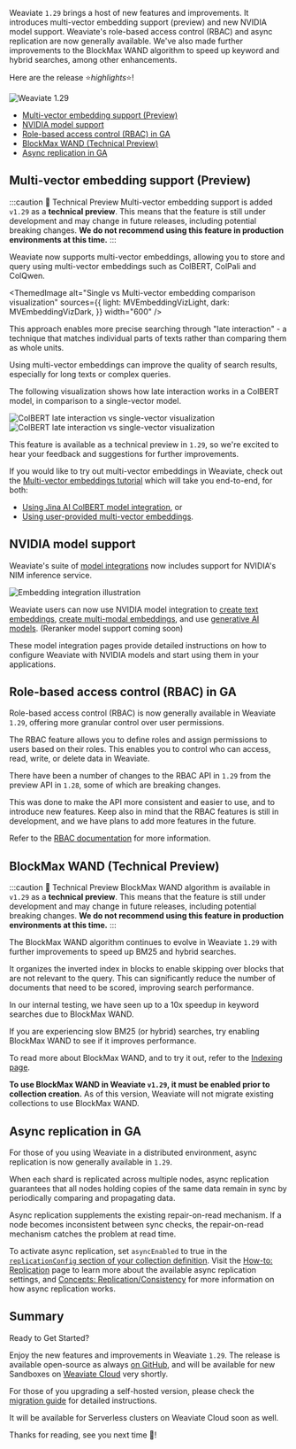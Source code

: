 Weaviate `1.29` brings a host of new features and improvements. It introduces multi-vector embedding support (preview) and new NVIDIA model support. Weaviate's role-based access control (RBAC) and async replication are now generally available. We've also made further improvements to the BlockMax WAND algorithm to speed up keyword and hybrid searches, among other enhancements.

Here are the release ⭐️*highlights*⭐️!

![Weaviate 1.29](./img/hero.png)

- [Multi-vector embedding support (Preview)](#multi-vector-embedding-support-preview)
- [NVIDIA model support](#nvidia-model-support)
- [Role-based access control (RBAC) in GA](#role-based-access-control-rbac-in-ga)
- [BlockMax WAND (Technical Preview)](#blockmax-wand-technical-preview)
- [Async replication in GA](#async-replication-in-ga)

## Multi-vector embedding support (Preview)

:::caution 🚧 Technical Preview
Multi-vector embedding support is added `v1.29` as a **technical preview**. This means that the feature is still under development and may change in future releases, including potential breaking changes. **We do not recommend using this feature in production environments at this time.**
:::

Weaviate now supports multi-vector embeddings, allowing you to store and query using multi-vector embeddings such as ColBERT, ColPali and ColQwen.


<ThemedImage
  alt="Single vs Multi-vector embedding comparison visualization"
  sources={{
    light: MVEmbeddingVizLight,
    dark: MVEmbeddingVizDark,
  }}
  width="600"
/>

This approach enables more precise searching through "late interaction" - a technique that matches individual parts of texts rather than comparing them as whole units.

Using multi-vector embeddings can improve the quality of search results, especially for long texts or complex queries.

The following visualization shows how late interaction works in a ColBERT model, in comparison to a single-vector model.

![ColBERT late interaction vs single-vector visualization](./img/colbert_late_interaction_light.png#gh-light-mode-only "ColBERT late interaction vs single-vector visualization")
![ColBERT late interaction vs single-vector visualization](./img/colbert_late_interaction_dark.png#gh-dark-mode-only "ColBERT late interaction vs single-vector visualization")

This feature is available as a technical preview in `1.29`, so we're excited to hear your feedback and suggestions for further improvements.

If you would like to try out multi-vector embeddings in Weaviate, check out the [Multi-vector embeddings tutorial](https://docs.weaviate.io/weaviate/tutorials/multi-vector-embeddings) which will take you end-to-end, for both:

- [Using Jina AI ColBERT model integration](https://docs.weaviate.io/weaviate/tutorials/multi-vector-embeddings#option-1-colbert-model-integration), or
- [Using user-provided multi-vector embeddings](https://docs.weaviate.io/weaviate/tutorials/multi-vector-embeddings#option-2-user-provided-embeddings).

## NVIDIA model support

Weaviate's suite of [model integrations](https://docs.weaviate.io/weaviate/model-providers/) now includes support for NVIDIA's NIM inference service.

![Embedding integration illustration](./img/integration_nvidia_embedding.png)

Weaviate users can now use NVIDIA model integration to [create text embeddings](https://docs.weaviate.io/weaviate/model-providers/nvidia/embeddings), [create multi-modal embeddings](https://docs.weaviate.io/weaviate/model-providers/nvidia/embeddings-multimodal), and use [generative AI models](https://docs.weaviate.io/weaviate/model-providers/nvidia/generative). (Reranker model support coming soon)

These model integration pages provide detailed instructions on how to configure Weaviate with NVIDIA models and start using them in your applications.

## Role-based access control (RBAC) in GA

Role-based access control (RBAC) is now generally available in Weaviate `1.29`, offering more granular control over user permissions.

The RBAC feature allows you to define roles and assign permissions to users based on their roles. This enables you to control who can access, read, write, or delete data in Weaviate.

There have been a number of changes to the RBAC API in `1.29` from the preview API in `1.28`, some of which are breaking changes.

This was done to make the API more consistent and easier to use, and to introduce new features. Keep also in mind that the RBAC features is still in development, and we have plans to add more features in the future.

Refer to the [RBAC documentation](https://docs.weaviate.io/weaviate/configuration/rbac) for more information.

## BlockMax WAND (Technical Preview)

:::caution 🚧 Technical Preview
BlockMax WAND algorithm is available in `v1.29` as a **technical preview**. This means that the feature is still under development and may change in future releases, including potential breaking changes. **We do not recommend using this feature in production environments at this time.**
:::

The BlockMax WAND algorithm continues to evolve in Weaviate `1.29` with further improvements to speed up BM25 and hybrid searches.

It organizes the inverted index in blocks to enable skipping over blocks that are not relevant to the query. This can significantly reduce the number of documents that need to be scored, improving search performance.

In our internal testing, we have seen up to a 10x speedup in keyword searches due to BlockMax WAND.

If you are experiencing slow BM25 (or hybrid) searches, try enabling BlockMax WAND to see if it improves performance.

To read more about BlockMax WAND, and to try it out, refer to the [Indexing page](https://docs.weaviate.io/weaviate/concepts/indexing#blockmax-wand-algorithm).

**To use BlockMax WAND in Weaviate `v1.29`, it must be enabled prior to collection creation.** As of this version, Weaviate will not migrate existing collections to use BlockMax WAND.

## Async replication in GA

For those of you using Weaviate in a distributed environment, async replication is now generally available in `1.29`.

When each shard is replicated across multiple nodes, async replication guarantees that all nodes holding copies of the same data remain in sync by periodically comparing and propagating data.

Async replication supplements the existing repair-on-read mechanism. If a node becomes inconsistent between sync checks, the repair-on-read mechanism catches the problem at read time.

To activate async replication, set `asyncEnabled` to true in the [`replicationConfig` section of your collection definition](https://docs.weaviate.io/weaviate/manage-data/collections#replication-settings). Visit the [How-to: Replication](https://docs.weaviate.io/weaviate/configuration/replication#async-replication-settings) page to learn more about the available async replication settings, and [Concepts: Replication/Consistency](https://docs.weaviate.io/weaviate/concepts/replication-architecture/consistency) for more information on how async replication works.

## Summary

Ready to Get Started?

Enjoy the new features and improvements in Weaviate `1.29`. The release is available open-source as always [on GitHub](https://github.com/weaviate/weaviate/releases/tag/v1.28.0), and will be available for new Sandboxes on [Weaviate Cloud](https://console.weaviate.cloud/) very shortly.

For those of you upgrading a self-hosted version, please check the [migration guide](https://docs.weaviate.io/weaviate/more-resources/migration#general-upgrade-instructions) for detailed instructions.

It will be available for Serverless clusters on Weaviate Cloud soon as well.

Thanks for reading, see you next time 👋!
